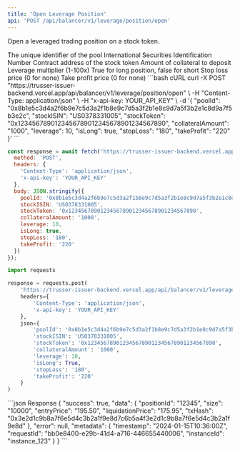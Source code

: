 ```yaml
---
title: 'Open Leverage Position'
api: 'POST /api/balancer/v1/leverage/position/open'
---
```


Open a leveraged trading position on a stock token.

<ParamField body="poolId" type="string" required>
  The unique identifier of the pool
</ParamField>

<ParamField body="stockISIN" type="string" required>
  International Securities Identification Number
</ParamField>

<ParamField body="stockToken" type="string" required>
  Contract address of the stock token
</ParamField>

<ParamField body="collateralAmount" type="string" required>
  Amount of collateral to deposit
</ParamField>

<ParamField body="leverage" type="number" required>
  Leverage multiplier (1-100x)
</ParamField>

<ParamField body="isLong" type="boolean" required>
  True for long position, false for short
</ParamField>

<ParamField body="stopLoss" type="string">
  Stop loss price (0 for none)
</ParamField>

<ParamField body="takeProfit" type="string">
  Take profit price (0 for none)
</ParamField>

<RequestExample>
```bash cURL
curl -X POST "https://trusser-issuer-backend.vercel.app/api/balancer/v1/leverage/position/open" \
  -H "Content-Type: application/json" \
  -H "x-api-key: YOUR_API_KEY" \
  -d '{
    "poolId": "0x8b1e5c3d4a2f6b9e7c5d3a2f1b8e9c7d5a3f2b1e8c9d7a5f3b2e1c8d9a7f5b3e2c",
    "stockISIN": "US0378331005",
    "stockToken": "0x1234567890123456789012345678901234567890",
    "collateralAmount": "1000",
    "leverage": 10,
    "isLong": true,
    "stopLoss": "180",
    "takeProfit": "220"
  }'
```

```javascript JavaScript
const response = await fetch('https://trusser-issuer-backend.vercel.app/api/balancer/v1/leverage/position/open', {
  method: 'POST',
  headers: {
    'Content-Type': 'application/json',
    'x-api-key': 'YOUR_API_KEY'
  },
  body: JSON.stringify({
    poolId: '0x8b1e5c3d4a2f6b9e7c5d3a2f1b8e9c7d5a3f2b1e8c9d7a5f3b2e1c8d9a7f5b3e2c',
    stockISIN: 'US0378331005',
    stockToken: '0x1234567890123456789012345678901234567890',
    collateralAmount: '1000',
    leverage: 10,
    isLong: true,
    stopLoss: '180',
    takeProfit: '220'
  })
});
```

```python Python
import requests

response = requests.post(
    'https://trusser-issuer-backend.vercel.app/api/balancer/v1/leverage/position/open',
    headers={
        'Content-Type': 'application/json',
        'x-api-key': 'YOUR_API_KEY'
    },
    json={
        'poolId': '0x8b1e5c3d4a2f6b9e7c5d3a2f1b8e9c7d5a3f2b1e8c9d7a5f3b2e1c8d9a7f5b3e2c',
        'stockISIN': 'US0378331005',
        'stockToken': '0x1234567890123456789012345678901234567890',
        'collateralAmount': '1000',
        'leverage': 10,
        'isLong': True,
        'stopLoss': '180',
        'takeProfit': '220'
    }
)
```
</RequestExample>

<ResponseExample>
```json Response
{
  "success": true,
  "data": {
    "positionId": "12345",
    "size": "10000",
    "entryPrice": "195.50",
    "liquidationPrice": "175.95",
    "txHash": "0x3e2d1c9b8a7f6e5d4c3b2a1f9e8d7c6b5a4f3e2d1c9b8a7f6e5d4c3b2a1f9e8d"
  },
  "error": null,
  "metadata": {
    "timestamp": "2024-01-15T10:36:00Z",
    "requestId": "bb0e8400-e29b-41d4-a716-446655440006",
    "instanceId": "instance_123"
  }
}
```
</ResponseExample>